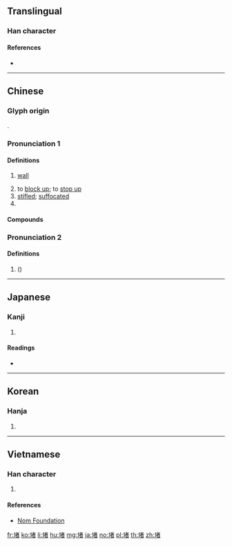 {{character info/new}}
==Translingual==

===Han character===
{{Han char|rn=32|rad=土|as=08|sn=11|four=44160|canj=GJKA|ids=⿰土者}}

====References====
* {{Han ref|kx=0234.090|dkj=05279|dj=0472.030|hdz=10448.070|uh=5835|ud=22581|bh=B0F4|bd=45300}}

----

==Chinese==
{{zh-forms}}

===Glyph origin===
{{Han etym}}
{{Han compound|土|者|c1=s|c2=p|ls=psc}}.

===Pronunciation 1===
{{zh-pron
|m=dǔ
|ma=Zh-du.ogg
|c=dou2
|h=pfs=tù
|md=dū
|mn=tó͘
|w=2tu
|mc=1
|oc=1+2,2
|cat=n,v,a,cls
}}

====Definitions====
{{zh-hanzi}}

# [[wall]]
#: {{zh-x|觀者如堵|a '''wall''' of spectators}}
# to [[block up]]; to [[stop up]]
# [[stifled]]; [[suffocated]]
# {{zh-classifier|[[wall]]s|cat=y}}

====Compounds====
{{zh-der|fold=1|堵人|堵嘴|圍堵|堵牆|堵頭|堵塞|堵心|安堵樂業|對堵|傳神阿堵|堵喪|安堵如故|安堵|堵門兒|堵得慌|環堵|當堵|按堵如故|百堵皆作|百堵|環堵蕭然|防堵|阿堵物|阿堵|觀者如堵}}

===Pronunciation 2===
{{zh-pron
|m=zhě
|c=ze2
|mc=2
|oc=n,1
|cat=pn
}}

====Definitions====
{{zh-hanzi}}

# ({{zh-l|～[[河]]}}) {{w|Du River|Zhe or Du River}} {{gloss|river in [[Hubei]] Province, China}}

----

==Japanese==

===Kanji===
{{ja-kanji|grade=|rs=土09}}

# {{defn|lang=ja|sort=土09}}

====Readings====
* {{ja-readings|on=[[と]] (to)|kun=[[かき]] (kaki)}}

----

==Korean==

===Hanja===
{{ko-hanja|hangeul=도|rv=do|mr=to}}

# {{defn|lang=ko|sort=土09}}

----

==Vietnamese==

===Han character===
{{vi-hantu|[[đổ]]|rs=土09}}

# {{defn|lang=vi|sort=土09}}

====References====
* [http://nomfoundation.org/common/nom_details.php?codepoint=5835 Nom Foundation]

[[fr:堵]]
[[ko:堵]]
[[li:堵]]
[[hu:堵]]
[[mg:堵]]
[[ja:堵]]
[[no:堵]]
[[pl:堵]]
[[th:堵]]
[[zh:堵]]